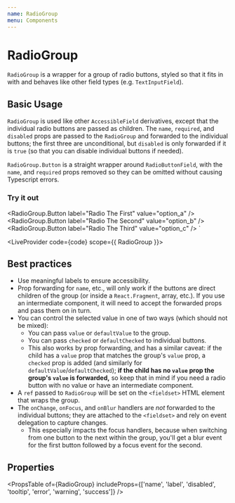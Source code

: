 ```yaml
---
name: RadioGroup
menu: Components
---
```



# RadioGroup

`RadioGroup` is a wrapper for a group of radio buttons, styled so that it fits in with and behaves like other field types (e.g. `TextInputField`).

## Basic Usage

`RadioGroup` is used like other `AccessibleField` derivatives, except that the individual radio buttons are passed as children. The `name`, `required`, and `disabled` props are passed to the `RadioGroup` and forwarded to the individual buttons; the first three are unconditional, but `disabled` is only forwarded if it is `true` (so that you can disable individual buttons if needed).

`RadioGroup.Button` is a straight wrapper around `RadioButtonField`, with the `name`, and `required` props removed so they can be omitted without causing Typescript errors.

### Try it out

  <RadioGroup.Button label="Radio The First" value="option_a" />
  <RadioGroup.Button label="Radio The Second" value="option_b" />
  <RadioGroup.Button label="Radio The Third" value="option_c" />
</RadioGroup>`

<LiveProvider code={code} scope={{ RadioGroup }}>
  <LiveEditor style={livePreviewStyle} />
  <LiveError />
  <LivePreview />
</LiveProvider>

## Best practices

- Use meaningful labels to ensure accessibility.
- Prop forwarding for `name`, etc., will only work if the buttons are direct children of the group (or inside a `React.Fragment`, array, etc.). If you use an intermediate component, it will need to accept the forwarded props and pass them on in turn.
- You can control the selected value in one of two ways (which should not be mixed):
  - You can pass `value` or `defaultValue` to the group.
  - You can pass `checked` or `defaultChecked` to individual buttons.
  - This also works by prop forwarding, and has a similar caveat: if the child has a `value` prop that matches the group's `value` prop, a `checked` prop is added (and similarly for `defaultValue`/`defaultChecked`); **if the child has no `value` prop the group's `value` is forwarded,** so keep that in mind if you need a radio button with no value or have an intermediate component.
- A `ref` passed to `RadioGroup` will be set on the `<fieldset>` HTML element that wraps the group.
- The `onChange`, `onFocus`, and `onBlur` handlers are _not_ forwarded to the individual buttons; they are attached to the `<fieldset>` and rely on event delegation to capture changes.
  - This especially impacts the focus handlers, because when switching from one button to the next within the group, you'll get a blur event for the first button followed by a focus event for the second.

## Properties

<PropsTable of={RadioGroup} includeProps={['name', 'label', 'disabled', 'tooltip', 'error', 'warning', 'success']} />
